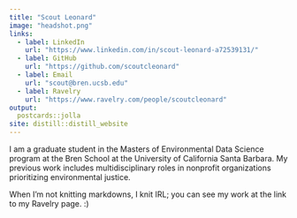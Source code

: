 ```yaml
---
title: "Scout Leonard"
image: "headshot.png"
links:
  - label: LinkedIn
    url: "https://www.linkedin.com/in/scout-leonard-a72539131/"
  - label: GitHub
    url: "https://github.com/scoutcleonard"
  - label: Email
    url: "scout@bren.ucsb.edu"
  - label: Ravelry
    url: "https://www.ravelry.com/people/scoutcleonard" 
output:
  postcards::jolla
site: distill::distill_website
---
```

 
I am a  graduate student in the Masters of Environmental Data Science program at the Bren School at the University of California Santa Barbara. My previous work includes multidisciplinary roles in nonprofit organizations prioritizing environmental justice.

When I'm not knitting markdowns, I knit IRL; you can see my work at the link to my Ravelry page. :)
